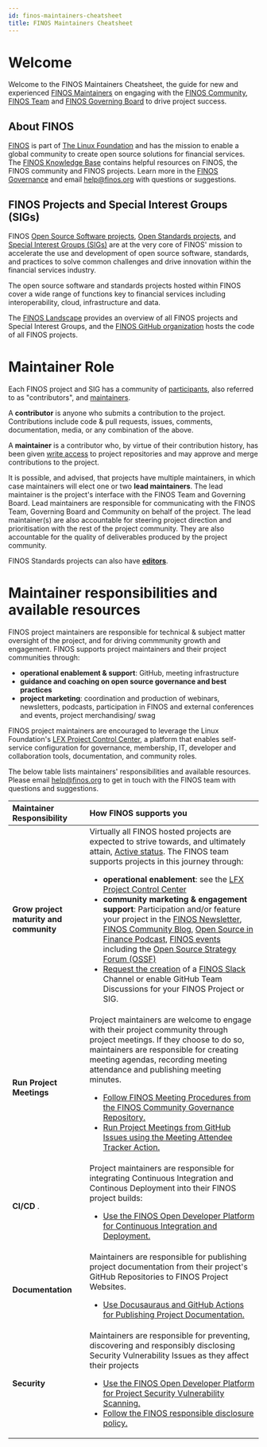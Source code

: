 ```yaml
---
id: finos-maintainers-cheatsheet
title: FINOS Maintainers Cheatsheet
---
```


# Welcome
Welcome to the FINOS Maintainers Cheatsheet, the guide for new and experienced [FINOS Maintainers](https://github.com/finos/community/blob/master/governance/Software-Projects/CONTRIBUTING.template.md#roles) on engaging with the [FINOS Community](https://www.finos.org/get-involved), [FINOS Team](https://www.finos.org/team) and [FINOS Governing Board](https://www.finos.org/governing-board) to drive project success.

## About FINOS
[FINOS](https://finos.org) is part of [The Linux Foundation](https://linuxfoundation.org) and has the mission to enable a global community to create open source solutions for financial services. The [FINOS Knowledge Base](https://www.finos.org/knowledge-base) contains helpful resources on FINOS, the FINOS community and FINOS projects. Learn more in the [FINOS Governance](https://github.com/finos/community/tree/master/governance#foundation-governance) and email [help@finos.org](mailto:help@finos.org) with questions or suggestions.

## FINOS Projects and Special Interest Groups (SIGs)

FINOS [Open Source Software projects](https://github.com/finos/community/tree/master/governance#open-source-software-projects), [Open Standards projects](https://github.com/finos/community/tree/master/governance#open-standard-projects), and [Special Interest Groups (SIGs)](https://github.com/finos/community/tree/master/governance#special-interest-groups) are at the very core of FINOS' mission to accelerate the use and development of open source software, standards, and practices to solve common challenges and drive innovation within the financial services industry. 

The open source software and standards projects hosted within FINOS cover a wide range of functions key to financial services including interoperability, cloud, infrastructure and data.

The [FINOS Landscape](https://landscape.finos.org) provides an overview of all FINOS projects and Special Interest Groups, and the [FINOS GitHub organization](https://github.com/finos) hosts the code of all FINOS projects.

# Maintainer Role

Each FINOS project and SIG has a community of [participants](https://github.com/finos/community/blob/master/governance/Software-Projects/CONTRIBUTING.template.md#roles), also referred to as "contributors", and [maintainers](https://github.com/finos/software-project-blueprint/blob/main/CONTRIBUTING.md#roles). 

A **contributor** is anyone who submits a contribution to the project. Contributions include code & pull requests, issues, comments, documentation, media, or any combination of the above.

A **maintainer** is a contributor who, by virtue of their contribution history, has been given [write access](https://docs.github.com/en/organizations/managing-access-to-your-organizations-repositories/repository-roles-for-an-organization#repository-roles-for-organizations) to project repositories and may approve and merge  contributions to the project.

It is possible, and advised, that projects have multiple maintainers, in which case maintainers will elect one or two **lead maintainers**. The lead maintainer is the project's interface with the FINOS Team and Governing Board. Lead maintainers are responsible for communicating with the FINOS Team, Governing Board and Community on behalf of the project. The lead maintainer(s) are also accountable for steering project direction and prioritisation with the rest of the project community. They are also accountable for the quality of deliverables produced by the project community.

FINOS Standards projects can also have [**editors**](https://github.com/finos/standards-project-blueprint/blob/master/5._Governance.md#1roles).

# Maintainer responsibilities and available resources

FINOS project maintainers are responsible for technical & subject matter oversight of the project, and for driving commmunity growth and engagement. FINOS supports project maintainers and their project communities through:
- **operational enablement & support**: GitHub, meeting infrastructure
- **guidance and coaching on open source governance and best practices** 
- **project marketing**: coordination and production of webinars, newsletters, podcasts, participation in FINOS and external conferences and events, project merchandising/ swag

FINOS project maintainers are encouraged to leverage the Linux Foundation's [LFX Project Control Center](https://lfx.linuxfoundation.org/tools/project-control-center), a platform that enables self-service configuration for governance, membership, IT, developer and collaboration tools, documentation, and community roles.

The below table lists maintainers' responsibilities and available resources. Please email [help@finos.org](mailto:help@finos.org) to get in touch with the FINOS team with questions and suggestions.

| Maintainer Responsibility | How FINOS supports you |
|:---|:---|
| **Grow project maturity and community** | Virtually all FINOS hosted projects are expected to strive towards, and ultimately attain, [Active  status](https://github.com/finos/community/blob/master/governance/Software-Projects/Project-Lifecycle.md). The FINOS team supports projects in this journey through: <ul><li> **operational enablement**: see the [LFX Project Control Center](https://lfx.linuxfoundation.org/tools/project-control-center)</li><li>**community marketing & engagement support**: Participation and/or feature your project in the [FINOS Newsletter](https://www.finos.org/newsletter), [FINOS Community Blog](https://www.finos.org/blog), [Open Source in Finance Podcast](https://podcasts.apple.com/us/podcast/finos-open-source-in-finance-podcast/id1512371068), [FINOS events](https://www.finos.org/hosted-events) including the [Open Source Strategy Forum (OSSF)](https://events.linuxfoundation.org/open-source-strategy-forum/)</li><li>[Request the creation](https://github.com/finos/open-developer-platform/issues/new?assignees=mcleo-d&labels=comms-channel-request&template=Communication_channel_request.md&title=) of a [FINOS Slack](https://finos-lf.slack.com/) Channel or enable GitHub Team Discussions for your FINOS Project or SIG. </li></ul> |
| **Run Project Meetings** | Project maintainers are welcome to engage with their project community through project meetings. If they choose to do so, maintainers are responsible for creating meeting agendas, recording meeting attendance and publishing meeting minutes. <ul><li>[Follow FINOS Meeting Procedures from the FINOS Community Governance Repository.](https://github.com/finos/community/blob/master/governance/Meeting-Procedures.md)</li><li>[Run Project Meetings from GitHub Issues using the Meeting Attendee Tracker Action.](https://odp.finos.org/docs/project-collaboration#meeting-minutes)</li></ul> |
| **CI/CD** . | Project maintainers are responsible for integrating Continuous Integration and Continous Deployment into their FINOS project builds: <ul><li>[Use the FINOS Open Developer Platform for Continuous Integration and Deployment.](https://odp.finos.org/docs/development-infrastructure/continuous-integration/intro/)</li></ul> |
| **Documentation** | Maintainers are responsible for publishing project documentation from their project's GitHub Repositories to FINOS Project Websites. <ul><li>[Use Docusauraus and GitHub Actions for Publishing Project Documentation.](https://odp.finos.org/docs/development-infrastructure/project-documentation#docusaurus)</li></ul> |
| **Security** | Maintainers are responsible for preventing, discovering and responsibly disclosing Security Vulnerability Issues as they affect their projects<ul><li>[Use the FINOS Open Developer Platform for Project Security Vulnerability Scanning.](https://odp.finos.org/docs/development-infrastructure/code-validation/whitesource)</li><li>[Follow the FINOS responsible disclosure policy.](https://finosfoundation.atlassian.net/l/c/gTEPn6J1)</li></ul> |
